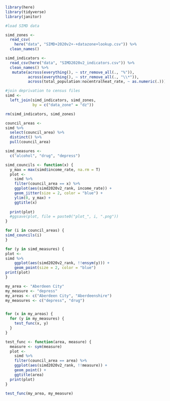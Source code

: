 ```r
library(here)
library(tidyverse)
library(janitor)
```

```r
#load SIMD data

simd_zones <- 
  read_csv(
    here("data", "SIMD+2020v2+-+datazone+lookup.csv")) %>%
  clean_names()

simd_indicators <- 
  read_csv(here("data", "SIMD2020v2_indicators.csv")) %>%
  clean_names() %>%
   mutate(across(everything(), ~ str_remove_all(., "%")),
          across(everything(), ~ str_remove_all(., "\\*")),
          across(total_population:nocentralheat_rate, ~ as.numeric(.)))

#join deprivation to census files
simd <- 
  left_join(simd_indicators, simd_zones, 
            by = c("data_zone" = "dz")) 

rm(simd_indicators, simd_zones)
```

```r
council_areas <-
simd %>%
  select(council_area) %>%
  distinct() %>%
  pull(council_area)

simd_measures <-
  c("alcohol", "drug", "depress")

simd_councils <- function(x) {
  y_max = max(simd$income_rate, na.rm = T)
  plot <-
    simd %>%
    filter(council_area == x) %>%
    ggplot(aes(simd2020v2_rank, income_rate)) +
    geom_jitter(size = 2, color = "blue") +
    ylim(0, y_max) +
    ggtitle(x)
  
  print(plot)
  #ggsave(plot, file = paste0("plot_", i, ".png"))
}

for (i in council_areas) {
simd_councils(i)
}

for (y in simd_measures) {
plot <-  
simd %>%
    ggplot(aes(simd2020v2_rank, !!ensym(y))) +
    geom_point(size = 2, color = "blue") 
print(plot)
}

my_area <- "Aberdeen City"
my_measure <- "depress"
my_areas <- c("Aberdeen City", "Aberdeenshire")
my_measures <- c("depress", "drug")


for (x in my_areas) {
  for (y in my_measures) {
    test_func(x, y)
  }
}

test_func <- function(area, measure) {
  measure <- sym(measure)
  plot <-
    simd %>%
    filter(council_area == area) %>%
    ggplot(aes(simd2020v2_rank, !!measure)) +
    geom_point() +
    ggtitle(area)
  print(plot)
}

test_func(my_area, my_measure)
```







